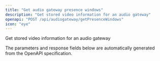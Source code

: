 ```yaml
---
title: "Get audio gateway presence windows"
description: "Get stored video information for an audio gateway"
openapi: "POST /api/audiogateway/getPresenceWindows"
icon: "eye"
---
```


Get stored video information for an audio gateway

<Note>
The parameters and response fields below are automatically generated from the OpenAPI specification.
</Note>
